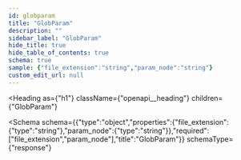 ```yaml
---
id: globparam
title: "GlobParam"
description: ""
sidebar_label: "GlobParam"
hide_title: true
hide_table_of_contents: true
schema: true
sample: {"file_extension":"string","param_node":"string"}
custom_edit_url: null
---
```



<Heading
  as={"h1"}
  className={"openapi__heading"}
  children={"GlobParam"}
>
</Heading>





<Schema
  schema={{"type":"object","properties":{"file_extension":{"type":"string"},"param_node":{"type":"string"}},"required":["file_extension","param_node"],"title":"GlobParam"}}
  schemaType={"response"}
>
  
</Schema>
            